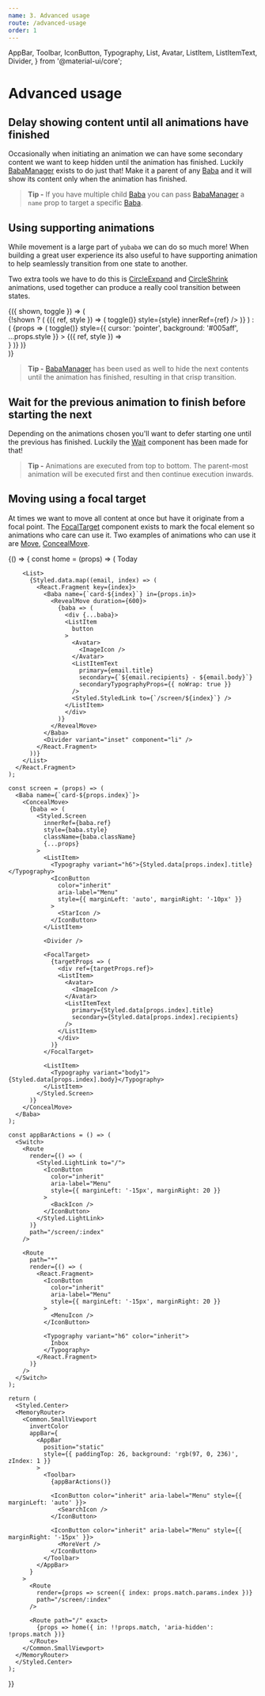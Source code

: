 ```yaml
---
name: 3. Advanced usage
route: /advanced-usage
order: 1
---
```


  AppBar,
  Toolbar,
  IconButton,
  Typography,
  List,
  Avatar,
  ListItem,
  ListItemText,
  Divider,
} from '@material-ui/core';

# Advanced usage

## Delay showing content until all animations have finished

Occasionally when initiating an animation we can have some secondary content we want to keep hidden until the animation has finished.
Luckily [BabaManager](/baba-manager) exists to do just that!
Make it a parent of any [Baba](/baba) and it will show its content only when the animation has finished.

> **Tip -** If you have multiple child [Baba](/baba) you can pass [BabaManager](/baba-manager) a `name` prop to target a specific [Baba](/baba).

## Using supporting animations

While movement is a large part of `yubaba` we can do so much more!
When building a great user experience its also useful to have supporting animation to help seamlessly transition from one state to another.

Two extra tools we have to do this is [CircleExpand](/circle-expand) and [CircleShrink](/circle-shrink) animations,
used together can produce a really cool transition between states.

<Playground>
  <Styled.Center>
    <Common.SmallViewport>
      <Common.Toggler>
        {({ shown, toggle }) => (
          <div id="yo">
            {!shown ? (
              <Styled.Container>
                <Baba name="circle-expand-square" key="1">
                  <CircleExpand background="#fea3aa">
                    {({ ref, style }) => (
                      <Styled.Root onClick={() => toggle()} style={style} innerRef={ref} />
                    )}
                  </CircleExpand>
                </Baba>
              </Styled.Container>
            ) : (
              <BabaManager>
                {props => (
                  <Styled.Container
                    onClick={() => toggle()}
                    style={{ cursor: 'pointer', background: '#005aff', ...props.style }}
                  >
                    <Baba name="circle-expand-square" key="2">
                      <CircleShrink background="#005aff">
                        {({ ref, style }) => <div style={style} ref={ref} />}
                      </CircleShrink>
                    </Baba>
                  </Styled.Container>
                )}
              </BabaManager>
            )}
          </div>
        )}
      </Common.Toggler>
    </Common.SmallViewport>
  </Styled.Center>
</Playground>

> **Tip -** [BabaManager](/baba-manager) has been used as well to hide the next contents until the animation has finished,
> resulting in that crisp transition.

## Wait for the previous animation to finish before starting the next

Depending on the animations chosen you'll want to defer starting one until the previous has finished.
Luckily the [Wait](/wait) component has been made for that!

> **Tip -** Animations are executed from top to bottom.
> The parent-most animation will be executed first and then continue execution inwards.

## Moving using a focal target

At times we want to move all content at once but have it originate from a focal point.
The [FocalTarget](/focal-target) component exists to mark the focal element so animations who care can use it.
Two examples of animations who can use it are [Move](/move), [ConcealMove](/conceal-move).

<Playground>
  {() => {
    const home = (props) => (
      <React.Fragment>
        <Typography
          gutterBottom
          variant="subheading"
          color="inherit"
          style={{ marginTop: 20, marginLeft: 22 }}
        >
          Today
        </Typography>

        <List>
          {Styled.data.map((email, index) => (
            <React.Fragment key={index}>
              <Baba name={`card-${index}`} in={props.in}>
                <RevealMove duration={600}>
                  {baba => (
                    <div {...baba}>
                    <ListItem
                      button
                    >
                      <Avatar>
                        <ImageIcon />
                      </Avatar>
                      <ListItemText
                        primary={email.title}
                        secondary={`${email.recipients} - ${email.body}`}
                        secondaryTypographyProps={{ noWrap: true }}
                      />
                      <Styled.StyledLink to={`/screen/${index}`} />
                    </ListItem>
                    </div>
                  )}
                </RevealMove>
              </Baba>
              <Divider variant="inset" component="li" />
            </React.Fragment>
          ))}
        </List>
      </React.Fragment>
    );

    const screen = (props) => (
      <Baba name={`card-${props.index}`}>
        <ConcealMove>
          {baba => (
            <Styled.Screen
              innerRef={baba.ref}
              style={baba.style}
              className={baba.className}
              {...props}
            >
              <ListItem>
                <Typography variant="h6">{Styled.data[props.index].title}</Typography>
                <IconButton
                  color="inherit"
                  aria-label="Menu"
                  style={{ marginLeft: 'auto', marginRight: '-10px' }}
                >
                  <StarIcon />
                </IconButton>
              </ListItem>

              <Divider />

              <FocalTarget>
                {targetProps => (
                  <div ref={targetProps.ref}>
                  <ListItem>
                    <Avatar>
                      <ImageIcon />
                    </Avatar>
                    <ListItemText
                      primary={Styled.data[props.index].title}
                      secondary={Styled.data[props.index].recipients}
                    />
                  </ListItem>
                  </div>
                )}
              </FocalTarget>

              <ListItem>
                <Typography variant="body1">{Styled.data[props.index].body}</Typography>
              </ListItem>
            </Styled.Screen>
          )}
        </ConcealMove>
      </Baba>
    );

    const appBarActions = () => (
      <Switch>
        <Route
          render={() => (
            <Styled.LightLink to="/">
              <IconButton
                color="inherit"
                aria-label="Menu"
                style={{ marginLeft: '-15px', marginRight: 20 }}
              >
                <BackIcon />
              </IconButton>
            </Styled.LightLink>
          )}
          path="/screen/:index"
        />

        <Route
          path="*"
          render={() => (
            <React.Fragment>
              <IconButton
                color="inherit"
                aria-label="Menu"
                style={{ marginLeft: '-15px', marginRight: 20 }}
              >
                <MenuIcon />
              </IconButton>

              <Typography variant="h6" color="inherit">
                Inbox
              </Typography>
            </React.Fragment>
          )}
        />
      </Switch>
    );

    return (
      <Styled.Center>
      <MemoryRouter>
        <Common.SmallViewport
          invertColor
          appBar={
            <AppBar
              position="static"
              style={{ paddingTop: 26, background: 'rgb(97, 0, 236)', zIndex: 1 }}
            >
              <Toolbar>
                {appBarActions()}

                <IconButton color="inherit" aria-label="Menu" style={{ marginLeft: 'auto' }}>
                  <SearchIcon />
                </IconButton>

                <IconButton color="inherit" aria-label="Menu" style={{ marginRight: '-15px' }}>
                  <MoreVert />
                </IconButton>
              </Toolbar>
            </AppBar>
          }
        >
          <Route
            render={props => screen({ index: props.match.params.index })}
            path="/screen/:index"
          />

          <Route path="/" exact>
            {props => home({ in: !!props.match, 'aria-hidden': !props.match })}
          </Route>
        </Common.SmallViewport>
      </MemoryRouter>
      </Styled.Center>
    );

}}

</Playground>
